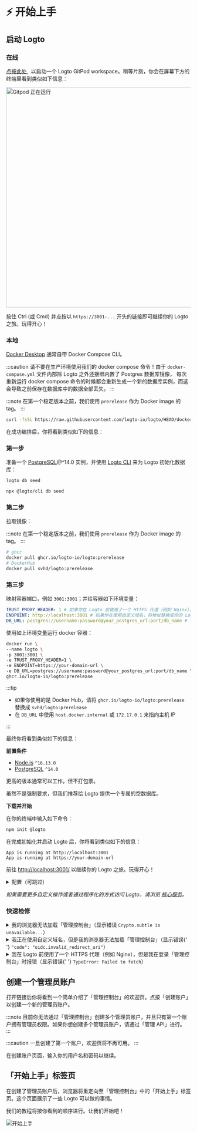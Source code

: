 

# ⚡ 开始上手

## 启动 Logto

### 在线

<p>
  <a href="https://gitpod.io/#https://github.com/logto-io/demo" target="_blank" rel="noopener">
    点按此处
  </a>
  &nbsp;
  <span>以启动一个 Logto GitPod workspace。稍等片刻，你会在屏幕下方的终端里看到类似如下信息：</span>
</p>

<img src={gitpodRunning} alt="Gitpod 正在运行" width="600px" />

按住 Ctrl (或 Cmd) 并点按以 `https://3001-...` 开头的链接即可继续你的 Logto 之旅。玩得开心！

### 本地

<Tabs>

<TabItem value="docker-compose" label="Docker Compose">

[Docker Desktop](https://www.docker.com/products/docker-desktop) 通常自带 Docker Compose CLI。

:::caution
请不要在生产环境使用我们的 docker compose 命令！由于 `docker-compose.yml` 文件内部除 Logto 之外还捆绑内置了 Postgres 数据库镜像，
每次重新运行 docker compose 命令的时候都会重新生成一个新的数据库实例，而这会导致之前保存在数据库中的数据全部丢失。
:::

:::note
在第一个稳定版本之前，我们使用 `prerelease` 作为 Docker image 的 tag。
:::

```bash
curl -fsSL https://raw.githubusercontent.com/logto-io/logto/HEAD/docker-compose.yml | TAG=prerelease docker compose -p logto -f - up
```

在成功编排后，你将看到类似如下的信息：

</TabItem>

<TabItem value="docker" label="Docker">

<h3>第一步</h3>

准备一个 [PostgreSQL](https://www.postgresql.org/)@^14.0 实例，并使用 <a href="/docs/tutorials/using-cli/">Logto CLI</a> 来为 Logto 初始化数据库：

<Tabs groupId="cmd">

  <TabItem value="cli" label="CLI">

```bash
logto db seed
```

  </TabItem>
  <TabItem value="npx" label="npx">

```bash
npx @logto/cli db seed
```

  </TabItem>

</Tabs>

<h3>第二步</h3>

拉取镜像：

:::note
在第一个稳定版本之前，我们使用 `prerelease` 作为 Docker image 的 tag。
:::

```bash
# ghcr
docker pull ghcr.io/logto-io/logto:prerelease
# DockerHub
docker pull svhd/logto:prerelease
```

<h3>第三步</h3>

映射容器端口，例如 `3001:3001`；并给容器如下环境变量：

```yml
TRUST_PROXY_HEADER: 1 # 如果你在 Logto 前使用了一个 HTTPS 代理（例如 Nginx），设置为 1
ENDPOINT: http://localhost:3001 # 如果你在使用自定义域名，将地址替换成你的 Logto URL
DB_URL: postgres://username:password@your_postgres_url:port/db_name # 替换成你的 Postgres DSN
```

使用如上环境变量运行 docker 容器：

```bash
docker run \
--name logto \
-p 3001:3001 \
-e TRUST_PROXY_HEADER=1 \
-e ENDPOINT=https://your-domain-url \
-e DB_URL=postgres://username:password@your_postgres_url:port/db_name \
ghcr.io/logto-io/logto:prerelease
```

:::tip

- 如果你使用的是 Docker Hub，请将 `ghcr.io/logto-io/logto:prerelease` 替换成 `svhd/logto:prerelease`
- 在 `DB_URL` 中使用 `host.docker.internal` 或 `172.17.0.1` 来指向主机 IP

:::

最终你将看到类似如下的信息：

</TabItem>

<TabItem value="npm" label="npm-init">

**前置条件**

- [Node.js](https://nodejs.org/) `^16.13.0`
- [PostgreSQL](https://postgresql.org/) `^14.0`

更高的版本通常可以工作，但不打包票。

虽然不是强制要求，但我们推荐给 Logto 提供一个专属的空数据库。

**下载并开始**

在你的终端中输入如下命令：

```bash
npm init @logto
```

在完成初始化并启动 Logto 后，你将看到类似如下的信息：

</TabItem>

</Tabs>

```text
App is running at http://localhost:3001
App is running at https://your-domain-url
```

前往 <a target="_blank" href="http://localhost:3001/" rel="noopener">http://localhost:3001/</a> 以继续你的 Logto 之旅。玩得开心！

<details>

<summary>配置（可跳过）</summary>

Logto 使用环境变量进行配置，并支持 `.env` 文件。使用细节以及完整的变量列表见 [配置](../../references/core/configuration.md) 页面。

</details>

_如果需要更多自定义操作或者通过程序化的方式访问 Logto，请浏览 [核心服务](../../references/core/README.mdx)。_

### 快速检修

<details>

<summary>
  我的浏览器无法加载「管理控制台」（显示错误 <code>Crypto.subtle is unavailable...</code>）
</summary>

「管理控制台」使用 [Web Crypto API](https://developer.mozilla.org/zh-CN/docs/Web/API/Web_Crypto_API)。它要求 [secure contexts](https://developer.mozilla.org/zh-CN/docs/Web/Security/Secure_Contexts)，即 HTTPS 或地址为 `localhost` 的 HTTP。

如果你在 HTTP 下使用 IP 地址或者自定义域名，浏览器将无法载入「管理控制台」。

</details>

<details>

<summary>
  我正在使用自定义域名，但是我的浏览器无法加载「管理控制台」（显示错误{' '}
  <code>"code": "oidc.invalid_redirect_uri"</code>）
</summary>

如果你正在使用自定义域名而不是 `localhost`，你需要将环境变量 `ENDPOINT` 设置为 Logto URL。这是因为 OIDC 对 Redirect URI 有着严格要求。参见 [配置](../../references/core/configuration.md#通用) 以了解详情。

</details>

<details>

<summary>
  我在 Logto 前使用了一个 HTTPS 代理（例如 Nginx），但是我在登录「管理控制台」时报错（显示错误{' '}
  <code>TypeError: Failed to fetch</code>）
</summary>

- 首先，你需要在环境变量中将 `TRUST_PROXY_HEADER` 设置为 `true`。参见 [配置](../../references/core/configuration.md#使用-https-代理) 以了解详情。
- 其次，还需要在服务器的代理配置中将 `X-Forwarded-Proto` 设置为 `https`。参见 [Trusting TLS offloading proxies](https://github.com/panva/node-oidc-provider/blob/main/docs/README.md#trusting-tls-offloading-proxies) 以了解详情。

</details>

## 创建一个管理员账户

打开链接后你将看到一个简单介绍了「管理控制台」的欢迎页。点按「创建账户」以创建一个新的管理员账户。

:::note
目前你无法通过「管理控制台」创建多个管理员账户，并且只有第一个账户拥有管理员权限。如果你想创建多个管理员账户，请通过「管理 API」进行。
:::

:::caution
一旦创建了第一个账户，欢迎页将不再可用。
:::

在创建账户页面，输入你的用户名和密码以继续。

## 「开始上手」标签页

在创建了管理员账户后，浏览器将重定向至「管理控制台」中的「开始上手」标签页。这个页面展示了一些 Logto 可以做的事情。

我们的教程将按你看到的顺序进行。让我们开始吧！

![开始上手](./assets/get-started.png)
